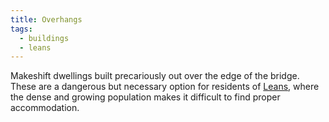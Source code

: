 ```yaml
---
title: Overhangs
tags:
  - buildings
  - leans
---
```

Makeshift dwellings built precariously out over the edge of the bridge. These
are a dangerous but necessary option for residents of [Leans](location:leans),
where the dense and growing population makes it difficult to find proper
accommodation.

